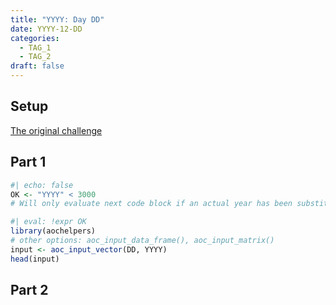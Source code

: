 ```yaml
---
title: "YYYY: Day DD"
date: YYYY-12-DD
categories:
  - TAG_1
  - TAG_2
draft: false
---
```


## Setup

[The original challenge](https://adventofcode.com/YYYY/day/DD)

## Part 1

```r
#| echo: false
OK <- "YYYY" < 3000
# Will only evaluate next code block if an actual year has been substituted for the placeholder
```


```r
#| eval: !expr OK
library(aochelpers)
# other options: aoc_input_data_frame(), aoc_input_matrix()
input <- aoc_input_vector(DD, YYYY)
head(input)
```

## Part 2


